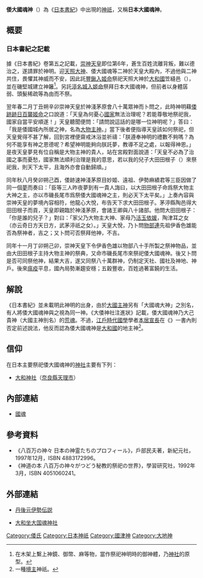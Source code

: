 '''倭大國魂神'''（{{lang|ja|やまとのおほくにたま の かみ}}）為《[[日本書紀|日本書紀]]》中出現的[[神祇|神祇]]，又稱'''日本大國魂神'''。

== 概要 ==
=== 日本書紀之記載 ===
據《日本書紀》卷第五之記載，[[崇神天皇|崇神天皇]]即位第6年，蒼生百姓流離背叛，難以德治之，遂請罪於神明。迎[[天照大神|天照大神]]、倭大國魂等二神於天皇大殿內，不過他與二神共住，畏懼其神威而不安，因此託[[豐鍬入姬命|豐鍬入姬命]]祭祀天照大神於[[大和國|大和國]]笠縫邑（{{lang|ja|かさぬいむら/かさぬいのむら}}），並在磯堅城建立神籬<ref>在木架上繫上神鏡、御幣、麻等物，當作祭祀神明時的御神體，乃[[神社|神社]]的原型。</ref>。另託[[渟名城入姬命|渟名城入姬命]]祭拜日本大國魂神，但前者以身體孱弱、頭髮稀疏等為由而不祭。

翌年春二月丁丑朔辛卯崇神天皇於神淺茅原會八十萬眾神而卜問之，此時神明藉[[倭迹迹日百袭媛命|倭跡跡日百襲姬命]]之口說道：「天皇為何憂心[[國家|國家]]無法治理呢？若能尊敬地祭祀我，國家自當平安順遂！」天皇聽聞便問：「請問說這話的是哪一位神明呢？」答曰：「我是倭國城內所居之神，名為[[大物主神|大物主神]]。」當下後者便指導天皇該如何祭祀，但天皇覺得不甚了解，回到宮裡便齋戒沐浴並祈禱：「朕遵奉神明的禮數不夠嗎？為何不能享有神之恩德呢？希望神明能夠向朕託夢，教導不足之處，以報得神恩。」是夜天皇夢見有位自稱是大物主神的貴人，站在宮殿對面說道：「天皇不必為了治國之事而憂愁，國家無法順利治理是我的意思，若以我的兒子大田田根子（{{lang|ja|おほたたねこ}}）來祭祀我，則天下太平，且海外亦會自動歸順。」

同年秋八月癸卯朔己酉，倭跡速神淺茅原目妙姬、{{link-ja|穗積氏|穂積氏|穗積臣}}遠祖{{link-ja|大水口宿禰|大水口宿禰}}、伊勢麻績君等三臣因做了同一個[[夢|夢]]而奏曰：「臣等三人昨夜夢到有一貴人誨曰，以大田田根子命爲祭大物主大神之主，亦以市磯長尾市爲祭倭大國魂神之主，則必天下太平矣。」上奏內容與崇神天皇的夢境內容相符，他龍心大悅，布告天下求大田田根子。茅渟縣陶邑得大田田根子而貢，天皇即親臨於神淺茅原，會諸王卿與八十諸部。他問大田田根子：「你是誰的兒子？」對曰：「家父乃大物主大神、家母乃[[玉依姬|活玉依媛]]，陶津耳之女（亦云奇日方天日方，武茅渟祇之女）。」天皇大悅，乃卜問[[物部氏|物部連]]先祖伊香色雄能否為祭神者，吉之；又卜問可否祭拜他神，不吉。

同年十一月丁卯朔己卯，崇神天皇下令伊香色雄以物部八十手所製之祭神物品，並由大田田根子主持大物主神的祭典，又命市磯長尾市來祭祀倭大國魂神。後又卜問是否可同祭他神，結果大吉，遂又同祭八十萬群神，仍制定天社、國社及神地、神戶。後來[[瘟疫|瘟疫]]平息，國內局勢漸趨安穩；五穀豐收，百姓過著富饒的生活。

== 解說 ==
《日本書紀》並未載明此神明的出身，由於[[大國主神|大國主神]]另有「大國魂大神」之別名，有人將倭大國魂神與之視為同一神。《大倭神社注進狀》記載，倭大國魂神乃大己貴神（大國主神別名）的[[荒魂與和魂|荒魂]]。不過，[[江戶時代|江戶時代]][[日本國學|國學]]學者[[本居宣長|本居宣長]]在《{{link-ja|古事記傳|古事記伝}}》一書內則否定前述說法，他反而認為倭大國魂神是[[大和國|大和國]]的地主神<ref>一種[[境主|境主]]神祇。</ref>。

== 信仰 ==
在日本主要祭祀倭大國魂神的[[神社|神社]]主要有下列：
* [[大和神社|大和神社]]（[[奈良縣|奈良縣]][[天理市|天理市]]）

== 內部連結 ==
* [[國魂|國魂]]

== 參考資料 ==
* 《八百万の神々 日本の神霊たちのプロフィール》，戶部民夫著，新紀元社，1997年12月，ISBN 4883172996。
* 《神道の本 八百万の神々がつどう秘教的祭祀の世界》，學習研究社，1992年3月，ISBN 4051060241。
{{reflist}}

== 外部連結 ==
* {{ja}}[http://kammuri.com/s1/motoise/ 丹後元伊勢伝説] {{Wayback|url=http://kammuri.com/s1/motoise/ |date=20160304105820 }}
* {{ja}}[https://web.archive.org/web/20110714122523/http://www3.ocn.ne.jp/~tohara/nara-ooyamato.html 大和坐大国魂神社]

[[Category:倭氏|Category:倭氏]]
[[Category:日本神祇|Category:日本神祇]]
[[Category:國津神|Category:國津神]]
[[Category:大地神|Category:大地神]]